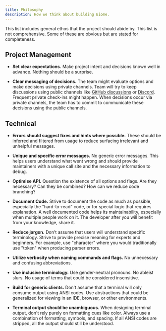 ```yaml
---
title: Philosophy
description: How we think about building Biome.
---
```


This list includes general ethos that the project should abide by.
This list is not comprehensive. Some of these are obvious but are stated for completeness.

## Project Management

- **Set clear expectations.** Make project intent and decisions known well in advance.
  Nothing should be a surprise.

- **Clear messaging of decisions.** The team might evaluate options and make decisions using private channels.
  Team will try to keep discussions using public channels like [GitHub discussions](https://github.com/biomejs/biome/discussions) or [Discord](https://discord.gg/BypW39g6Yc). Frequent private check-ins might happen.
  When decisions occur via private channels, the team has to commit to communicate these decisions using the public channels.

## Technical

- **Errors should suggest fixes and hints where possible.** These should be inferred and filtered from usage to reduce surfacing irrelevant and unhelpful messages.

- **Unique and specific error messages.** No generic error messages.
  This helps users understand what went wrong and should provide maintainers with a unique call site and the necessary information to debug.

- **Optimise API.** Question the existence of all options and flags.
  Are they necessary? Can they be combined? How can we reduce code branching?

- **Document Code.** Strive to document the code as much as possible, especially the "hard-to-read" code, or for special logic that requires explanation.
  A well documented code helps its maintainability, especially when multiple people work on it. The developer after you will benefit from your knowledge, share it.

- **Reduce jargon.** Don't assume that users will understand specific terminology.
  Strive to provide precise meaning for experts and beginners.
  For example, use "character" where you would traditionally use "token" when producing parser errors.

- **Utilize verbosity when naming commands and flags.** No unnecessary and confusing abbreviations.

- **Use inclusive terminology.** Use gender-neutral pronouns. No ableist slurs.
  No usage of terms that could be considered insensitive.

- **Build for generic clients.** Don't assume that a terminal will only consume output using ANSI codes.
  Use abstractions that could be generalized for viewing in an IDE, browser, or other environments.

- **Terminal output should be unambiguous.** When designing terminal output, don't rely purely on formatting cues like color.
  Always use a combination of formatting, symbols, and spacing.
  If all ANSI codes are stripped, all the output should still be understood.
